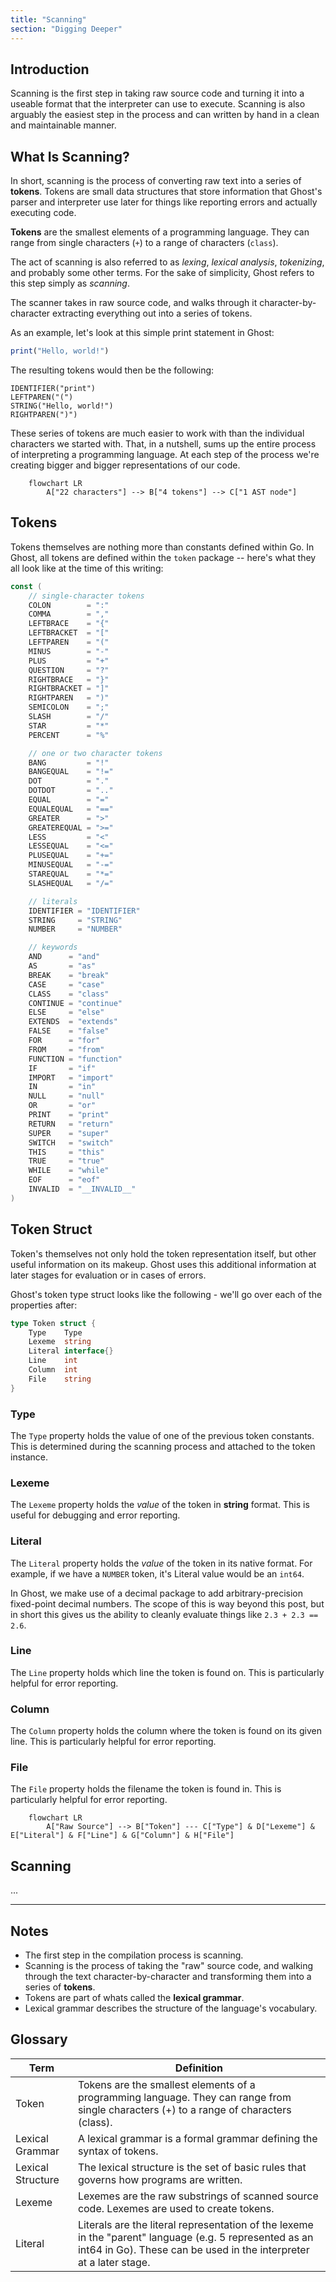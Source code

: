```yaml
---
title: "Scanning"
section: "Digging Deeper"
---
```


## Introduction

Scanning is the first step in taking raw source code and turning it into a useable format that the interpreter can use to execute. Scanning is also arguably the easiest step in the process and can written by hand in a clean and maintainable manner.

## What Is Scanning?

In short, scanning is the process of converting raw text into a series of **tokens**. Tokens are small data structures that store information that Ghost's parser and interpreter use later for things like reporting errors and actually executing code.

<callout>**Tokens** are the smallest elements of a programming language. They can range from single characters (`+`) to a range of characters (`class`).</callout>

The act of scanning is also referred to as _lexing_, _lexical analysis_, _tokenizing_, and probably some other terms. For the sake of simplicity, Ghost refers to this step simply as _scanning_.

The scanner takes in raw source code, and walks through it character-by-character extracting everything out into a series of tokens.

As an example, let's look at this simple print statement in Ghost:

```typescript
print("Hello, world!")
```

The resulting tokens would then be the following:

```
IDENTIFIER("print")
LEFTPAREN("(")
STRING("Hello, world!")
RIGHTPAREN(")")
```

These series of tokens are much easier to work with than the individual characters we started with. That, in a nutshell, sums up the entire process of interpreting a programming language. At each step of the process we're creating bigger and bigger representations of our code.

```mermaid
    flowchart LR
        A["22 characters"] --> B["4 tokens"] --> C["1 AST node"]
```

## Tokens

Tokens themselves are nothing more than constants defined within Go. In Ghost, all tokens are defined within the `token` package -- here's what they all look like at the time of this writing:

```go
const (
	// single-character tokens
	COLON        = ":"
	COMMA        = ","
	LEFTBRACE    = "{"
	LEFTBRACKET  = "["
	LEFTPAREN    = "("
	MINUS        = "-"
	PLUS         = "+"
	QUESTION     = "?"
	RIGHTBRACE   = "}"
	RIGHTBRACKET = "]"
	RIGHTPAREN   = ")"
	SEMICOLON    = ";"
	SLASH        = "/"
	STAR         = "*"
	PERCENT      = "%"

	// one or two character tokens
	BANG         = "!"
	BANGEQUAL    = "!="
	DOT          = "."
	DOTDOT       = ".."
	EQUAL        = "="
	EQUALEQUAL   = "=="
	GREATER      = ">"
	GREATEREQUAL = ">="
	LESS         = "<"
	LESSEQUAL    = "<="
	PLUSEQUAL    = "+="
	MINUSEQUAL   = "-="
	STAREQUAL    = "*="
	SLASHEQUAL   = "/="

	// literals
	IDENTIFIER = "IDENTIFIER"
	STRING     = "STRING"
	NUMBER     = "NUMBER"

	// keywords
	AND      = "and"
	AS       = "as"
	BREAK    = "break"
	CASE     = "case"
	CLASS    = "class"
	CONTINUE = "continue"
	ELSE     = "else"
	EXTENDS  = "extends"
	FALSE    = "false"
	FOR      = "for"
	FROM     = "from"
	FUNCTION = "function"
	IF       = "if"
	IMPORT   = "import"
	IN       = "in"
	NULL     = "null"
	OR       = "or"
	PRINT    = "print"
	RETURN   = "return"
	SUPER    = "super"
	SWITCH   = "switch"
	THIS     = "this"
	TRUE     = "true"
	WHILE    = "while"
	EOF      = "eof"
	INVALID  = "__INVALID__"
)
```

## Token Struct

Token's themselves not only hold the token representation itself, but other useful information on its makeup. Ghost uses this additional information at later stages for evaluation or in cases of errors.

Ghost's token type struct looks like the following - we'll go over each of the properties after:

```go
type Token struct {
	Type    Type
	Lexeme  string
	Literal interface{}
	Line    int
	Column  int
	File    string
}
```

### Type

The `Type` property holds the value of one of the previous token constants. This is determined during the scanning process and attached to the token instance.

### Lexeme

The `Lexeme` property holds the _value_ of the token in **string** format. This is useful for debugging and error reporting.

### Literal

The `Literal` property holds the _value_ of the token in its native format. For example, if we have a `NUMBER` token, it's Literal value would be an `int64`.

<callout>In Ghost, we make use of a decimal package to add arbitrary-precision fixed-point decimal numbers. The scope of this is way beyond this post, but in short this gives us the ability to cleanly evaluate things like `2.3 + 2.3 == 2.6`.</callout>

### Line

The `Line` property holds which line the token is found on. This is particularly helpful for error reporting.

### Column

The `Column` property holds the column where the token is found on its given line. This is particularly helpful for error reporting.

### File

The `File` property holds the filename the token is found in. This is particularly helpful for error reporting.

```mermaid
    flowchart LR
	    A["Raw Source"] --> B["Token"] --- C["Type"] & D["Lexeme"] & E["Literal"] & F["Line"] & G["Column"] & H["File"]
```

## Scanning
...

---

## Notes

- The first step in the compilation process is scanning.
- Scanning is the process of taking the "raw" source code, and walking through the text character-by-character and transforming them into a series of **tokens**.
- Tokens are part of whats called the **lexical grammar**.
- Lexical grammar describes the structure of the language's vocabulary.

## Glossary

| Term              | Definition                                                                                                                                                                    |
| ----------------- | ----------------------------------------------------------------------------------------------------------------------------------------------------------------------------- |
| Token             | Tokens are the smallest elements of a programming language. They can range from single characters (+) to a range of characters (class).                                       |
| Lexical Grammar   | A lexical grammar is a formal grammar defining the syntax of tokens.                                                                                                          |
| Lexical Structure | The lexical structure is the set of basic rules that governs how programs are written.                                                                                        |
| Lexeme            | Lexemes are the raw substrings of scanned source code. Lexemes are used to create tokens.                                                                                     |
| Literal           | Literals are the literal representation of the lexeme in the "parent" language (e.g. 5 represented as an int64 in Go). These can be used in the interpreter at a later stage. |